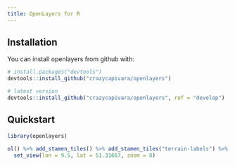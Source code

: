 ```yaml
---
title: OpenLayers for R
---
```


## Installation

You can install openlayers from github with:

```r
# install.packages("devtools")
devtools::install_github("crazycapivara/openlayers")

# latest version
devtools::install_github("crazycapivara/openlayers", ref = "develop")
```

## Quickstart

```r
library(openlayers)

ol() %>% add_stamen_tiles() %>% add_stamen_tiles("terrain-labels") %>%
  set_view(lon = 9.5, lat = 51.31667, zoom = 8)
```
